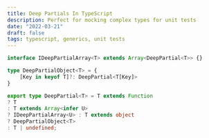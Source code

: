```yaml
---
title: Deep Partials In TypeScript
description: Perfect for mocking complex types for unit tests
date: "2022-03-21"
draft: false
tags: typescript, generics, unit tests
---
```


```typescript
interface IDeepPartialArray<T> extends Array<DeepPartial<T>> {}

type DeepPartialObject<T> = {
    [Key in keyof T]?: DeepPartial<T[Key]>
}

export type DeepPartial<T> = T extends Function 
? T 
: T extends Array<infer U>
? IDeepPartialArray<U> : T extends object
? DeepPartialObject<T>
: T | undefined;
```

